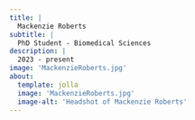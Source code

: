 ```yaml
---
title: |
  Mackenzie Roberts
subtitle: |
  PhD Student - Biomedical Sciences
description: |
  2023 - present
image: 'MackenzieRoberts.jpg'
about: 
  template: jolla 
  image: 'MackenzieRoberts.jpg'
  image-alt: 'Headshot of Mackenzie Roberts'
---
```


